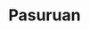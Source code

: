 ---
title: Pasuruan
image: /pasuruan.jpg?url
category: Kota
description: Kota Pasuruan terletak 60 km sebelah tenggara Kota Surabaya, ibu kota provinsi Jawa Timur.
---